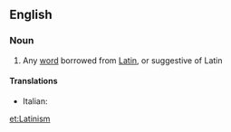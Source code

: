 ==English==

===Noun===
{{wikipedia}}
{{en-noun}}

# Any [[word]] borrowed from [[Latin]], or suggestive of Latin

====Translations====
{{trans-top|Latinism}}
* Italian: {{t+|it|latinismo|m}}
{{trans-mid}}
{{trans-bottom}}

[[et:Latinism]]